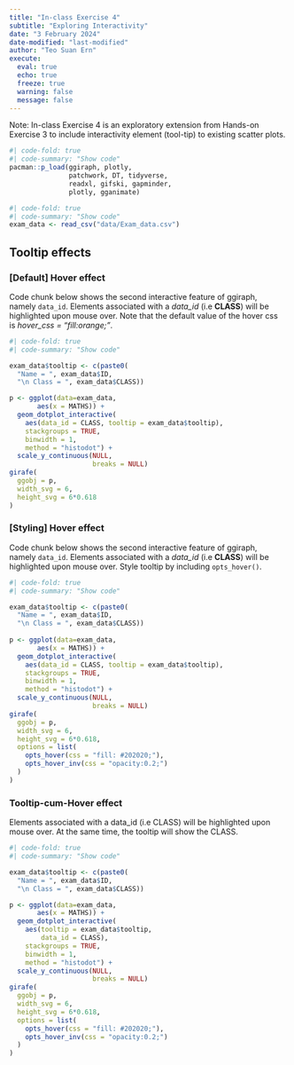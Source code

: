 ```yaml
---
title: "In-class Exercise 4"
subtitle: "Exploring Interactivity"
date: "3 February 2024"
date-modified: "last-modified"
author: "Teo Suan Ern"
execute: 
  eval: true
  echo: true
  freeze: true
  warning: false
  message: false
---
```


Note: In-class Exercise 4 is an exploratory extension from Hands-on Exercise 3 to include interactivity element (tool-tip) to existing scatter plots.

```r
#| code-fold: true
#| code-summary: "Show code"
pacman::p_load(ggiraph, plotly, 
               patchwork, DT, tidyverse,
               readxl, gifski, gapminder,
               plotly, gganimate)
```

```r
#| code-fold: true
#| code-summary: "Show code"
exam_data <- read_csv("data/Exam_data.csv")
```

## Tooltip effects

### \[Default\] Hover effect

Code chunk below shows the second interactive feature of ggiraph, namely `data_id`. Elements associated with a *data_id* (i.e **CLASS**) will be highlighted upon mouse over. Note that the default value of the hover css is *hover_css = “fill:orange;”*.

```r
#| code-fold: true
#| code-summary: "Show code"

exam_data$tooltip <- c(paste0(     
  "Name = ", exam_data$ID,         
  "\n Class = ", exam_data$CLASS)) 

p <- ggplot(data=exam_data, 
       aes(x = MATHS)) +
  geom_dotplot_interactive(           
    aes(data_id = CLASS, tooltip = exam_data$tooltip),             
    stackgroups = TRUE,               
    binwidth = 1,                        
    method = "histodot") +               
  scale_y_continuous(NULL,               
                     breaks = NULL)
girafe(                                  
  ggobj = p,                             
  width_svg = 6,                         
  height_svg = 6*0.618                      
)
```

### \[Styling\] Hover effect

Code chunk below shows the second interactive feature of ggiraph, namely `data_id`. Elements associated with a *data_id* (i.e **CLASS**) will be highlighted upon mouse over. Style tooltip by including `opts_hover()`.

```r
#| code-fold: true
#| code-summary: "Show code"

exam_data$tooltip <- c(paste0(     
  "Name = ", exam_data$ID,         
  "\n Class = ", exam_data$CLASS)) 
  
p <- ggplot(data=exam_data, 
       aes(x = MATHS)) +
  geom_dotplot_interactive(              
    aes(data_id = CLASS, tooltip = exam_data$tooltip),              
    stackgroups = TRUE,                  
    binwidth = 1,                        
    method = "histodot") +               
  scale_y_continuous(NULL,               
                     breaks = NULL)
girafe(                                  
  ggobj = p,                             
  width_svg = 6,                         
  height_svg = 6*0.618,
  options = list(                        
    opts_hover(css = "fill: #202020;"),  
    opts_hover_inv(css = "opacity:0.2;") 
  )                                        
)
```

### Tooltip-cum-Hover effect

Elements associated with a data_id (i.e CLASS) will be highlighted upon mouse over. At the same time, the tooltip will show the CLASS.

```r
#| code-fold: true
#| code-summary: "Show code"

exam_data$tooltip <- c(paste0(     
  "Name = ", exam_data$ID,         
  "\n Class = ", exam_data$CLASS)) 

p <- ggplot(data=exam_data, 
       aes(x = MATHS)) +
  geom_dotplot_interactive(              
    aes(tooltip = exam_data$tooltip, 
        data_id = CLASS),              
    stackgroups = TRUE,                  
    binwidth = 1,                        
    method = "histodot") +               
  scale_y_continuous(NULL,               
                     breaks = NULL)
girafe(                                  
  ggobj = p,                             
  width_svg = 6,                         
  height_svg = 6*0.618,
  options = list(                        
    opts_hover(css = "fill: #202020;"),  
    opts_hover_inv(css = "opacity:0.2;") 
  )                                        
) 
```
